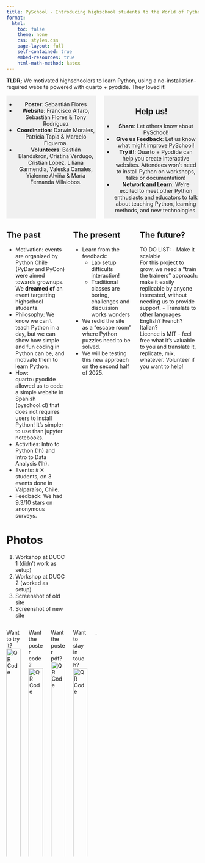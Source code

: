 ```yaml
---
title: PySchool - Introducing highschool students to the World of Python
format:
  html:
    toc: false
    theme: none
    css: styles.css
    page-layout: full
    self-contained: true
    embed-resources: true
    html-math-method: katex
---
```


**TLDR;** We motivated highschoolers to learn Python, using a no-installation-required website powered with quarto + pyodide. They loved it!

::: {.columns}
::: {.column width="50%" style="text-align: center; background-color: #f0f0f0;"}
- **Poster**: Sebastián Flores
- **Website**: Francisco Alfaro, Sebastián Flores & Tony Rodríguez
- **Coordination**: Darwin Morales, Patricia Tapia & Marcelo Figueroa.
- **Volunteers**: Bastián Blandskron, Cristina Verdugo, Cristian López, Liliana Garmendia, Valeska Canales, Yialenne Alviña & María Fernanda Villalobos.
:::
::: {.column width="50%" style="text-align: center; background-color: #f0f0f0;"}
## Help us!
- **Share**: Let others know about PySchool!
- **Give us Feedback**: Let us know what might improve PySchool! 
- **Try it!**: Quarto + Pyodide can help you create interactive websites. Attendees won't need to install Python on workshops, talks or documentation!
- **Network and Learn**: We’re excited to meet other Python enthusiasts and educators to talk about teaching Python, learning methods, and new technologies.
:::
:::

::: {.columns}
::: {.column width="33%"}
## The past

- Motivation: events are organized by Python Chile (PyDay and PyCon) were aimed towards grownups. We **dreamed of** an event targetting highschool students.
- Philosophy: We know we can't teach Python in a day, but we can show how simple and fun coding in Python can be, and motivate them to learn Python.
- How: quarto+pyodide allowed us to code a simple website in Spanish (pyschool.cl) that does not requires users to install Python! It's simpler to use than jupyter notebooks.
- Activities: Intro to Python (1h) and Intro to Data Analysis (1h).
- Events: # X students, on 3 events done in Valparaíso, Chile.
- Feedback:  We had 9.3/10 stars on anonymous surveys. 

# Photos
1. Workshop at DUOC 1 (didn't work as setup)
2. Workshop at DUOC 2 (worked as setup)
3. Screenshot of old site
4. Screenshot of new site
:::

::: {.column width="33%"}
## The present
- Learn from the feedback:
  - Lab setup difficults interaction! 
  - Traditional classes are boring, challenges and discussion works wonders
- We redid the site as a "escape room" where Python puzzles need to be solved.
- We will be testing this new approach on the second half of 2025.
::: 

::: {.column width="33%"}
## The future?
TO DO LIST:
- Make it scalable  
For this project to grow, we need a "train the trainers" approach: make it easily replicable by anyone interested, without needing us to provide support. 
- Translate to other languages  
English? French? Italian?  
Licence is MIT - feel free what it's valuable to you and translate it, replicate, mix, whatever.
Volunteer if you want to help!
:::
:::

::: {.columns}
::: {.column width="10%"}
Want to try it?  
![QR Code](./images/qr.png){width="100%"}
:::
::: {.column width="10%"}
Want the poster code?  
![QR Code](./images/qr.png){width="100%"}
:::
::: {.column width="10%"}
Want the poster pdf?
![QR Code](./images/qr.png){width="100%"}
:::
::: {.column width="10%"}
Want to stay in touch?  
![QR Code](./images/qr.png){width="100%"}
:::
::: {.column width="10%"}
.
:::
::: {.column width="10%"}
![Python Chile](./images/pythonchile.png){width="100%"}
:::
::: {.column width="10%"}
![DUOC Valparaíso](./images/duoc_valparaiso.png){width="100%"}
:::
::: {.column width="10%"}
![PSF](./images/PSF.png){width="100%"}
:::
::: {.column width="10%"}
![Robot Cafe Galletas](./images/cafe_robots_galletas.png){width="100%"}
:::
:::
